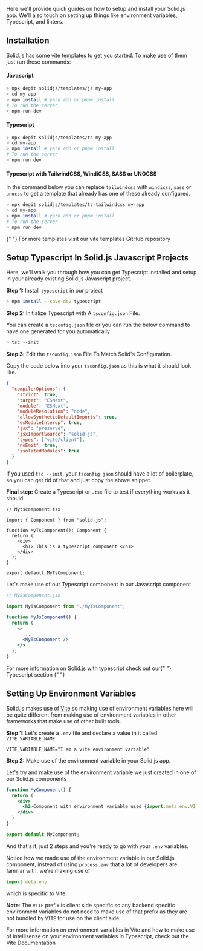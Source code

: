 
<Title>Installation & Setup</Title>

Here we'll provide quick guides on how to setup and install your Solid.js app. We'll also touch on setting up things like environment variables, Typescript, and linters.

## Installation

Solid.js has some [vite templates](https://github.com/solidjs/templates) to get you started. To make use of them just run these commands:

#### Javascript

```bash
> npx degit solidjs/templates/js my-app
> cd my-app
> npm install # yarn add or pnpm install
# To run the server
> npm run dev
```

#### Typescript

```bash
> npx degit solidjs/templates/ts my-app
> cd my-app
> npm install # yarn add or pnpm install
# To run the server
> npm run dev
```

#### Typescript with TailwindCSS, WindiCSS, SASS or UNOCSS

In the command below you can replace `tailwindcss` with `windicss`, `sass` or `unocss` to get a template that already has one of these already configured.

```bash
> npx degit solidjs/templates/ts-tailwindcss my-app
> cd my-app
> npm install # yarn add or pnpm install
# To run the server
> npm run dev
```

<Aside>
  {" "}
  For more templates visit our <Link href="https://github.com/solidjs/templates" target="_blank">vite templates GitHub repository</Link>
</Aside>

## Setup Typescript In Solid.js Javascript Projects

Here, we'll walk you through how you can get Typescript installed and setup in your already existing Solid.js Javascript project.

**Step 1:** Install `typescript` in our project

```bash
> npm install --save-dev typescript
```

**Step 2:** Initialize Typescript with A `tsconfig.json` File.

You can create a `tsconfig.json` file or you can run the below command to have one generated for you automatically

```bash
> tsc --init
```

**Step 3:** Edit the `tsconfig.json` File To Match Solid's Configuration.

Copy the code below into your `tsconfig.json` as this is what it should look like.

```json
{
  "compilerOptions": {
    "strict": true,
    "target": "ESNext",
    "module": "ESNext",
    "moduleResolution": "node",
    "allowSyntheticDefaultImports": true,
    "esModuleInterop": true,
    "jsx": "preserve",
    "jsxImportSource": "solid-js",
    "types": ["vite/client"],
    "noEmit": true,
    "isolatedModules": true
  }
}
```

If you used `tsc --init`, your `tsconfig.json` should have a lot of boilerplate, so you can get rid of that and just copy the above snippet.

**Final step:** Create a Typescript or `.tsx` file to test if everything works as it should.

```tsx
// Mytscomponent.tsx

import { Component } from "solid-js";

function MyTsComponent(): Component {
  return (
    <div>
      <h1> This is a typescript component </h1>
    </div>
  );
}

export default MyTsComponent;
```

Let's make use of our Typescript component in our Javascript component

```jsx
// MyJsComponent.jsx

import MyTsComponent from "./MyTsComponent";

function MyJsComponent() {
  return (
    <>
      ...
      <MyTsComponent />
    </>
  );
}
```

<Aside>
  For more information on Solid.js with typescript check out our{" "}
  <Link href="/TODO"> Typescript section </Link>{" "}
</Aside>

## Setting Up Environment Variables

Solid.js makes use of [Vite](https://vitejs.dev/) so making use of environment variables here will be quite different from making use of environment variables in other frameworks that make use of other built tools.

**Step 1:** Let's create a `.env` file and declare a value in it called `VITE_VARIABLE_NAME`

```
VITE_VARIABLE_NAME="I am a vite environment variable"
```

**Step 2:** Make use of the environment variable in your Solid.js app.

Let's try and make use of the environment variable we just created in one of our Solid.js components

```jsx
function MyComponent() {
  return (
    <div>
      <h2>Component with environment variable used {import.meta.env.VITE_VARIABLE_NAME}</h2>
    </div>
  )
}

export default MyComponent;
```

And that's it, just 2 steps and you're ready to go with your `.env` variables. 

Notice how we made use of the environment variable in our Solid.js component, instead of using `process.env` that a lot of developers are familiar with, we're making use of 

```jsx
import.meta.env
```

which is specific to Vite.

**Note**: The `VITE` prefix is client side specific so any backend specific environment variables do not need to make use of that prefix as they are not bundled by `VITE` for use on the client side.

<Aside>For more information on environment variables in Vite and how to make use of intellisense on your environment variables in Typescript, check out the <Link href="https://vitejs.dev/guide/env-and-mode.html#env-files" target="_blank">Vite Documentation</Link></Aside>